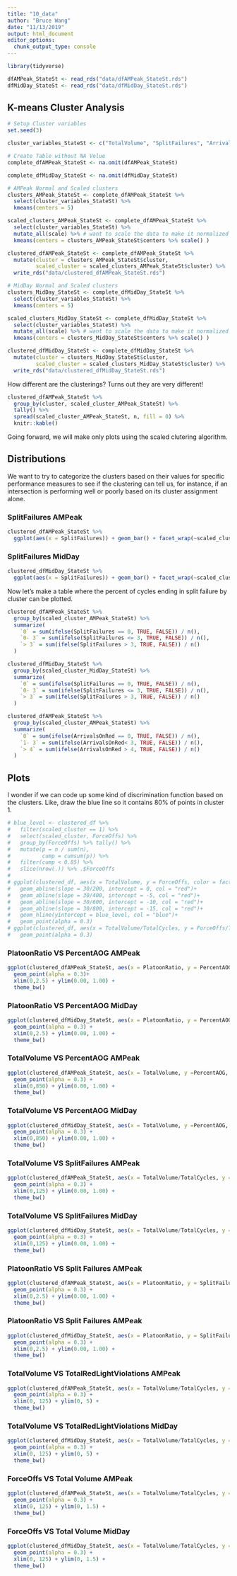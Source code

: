 ```yaml
---
title: "10_data"
author: "Bruce Wang"
date: "11/13/2019"
output: html_document
editor_options: 
  chunk_output_type: console
---
```


```r
library(tidyverse)
```

```r
dfAMPeak_StateSt <- read_rds("data/dfAMPeak_StateSt.rds")
dfMidDay_StateSt <- read_rds("data/dfMidDay_StateSt.rds")
```

## K-means Cluster Analysis
```r
# Setup Cluster variables
set.seed(3)

cluster_variables_StateSt <- c("TotalVolume", "SplitFailures", "ArrivalsOnGreen", "PlatoonRatio", "TotalRedLightViolations", "PercentForceOffs")

# Create Table without NA Volue
complete_dfAMPeak_StateSt <- na.omit(dfAMPeak_StateSt)

complete_dfMidDay_StateSt <- na.omit(dfMidDay_StateSt)

# AMPeak Normal and Scaled clusters
clusters_AMPeak_StateSt <- complete_dfAMPeak_StateSt %>%
  select(cluster_variables_StateSt) %>%
  kmeans(centers = 5)

scaled_clusters_AMPeak_StateSt <- complete_dfAMPeak_StateSt %>%
  select(cluster_variables_StateSt) %>%
  mutate_all(scale) %>% # want to scale the data to make it normalized for kmeans
  kmeans(centers = clusters_AMPeak_StateSt$centers %>% scale() )

clustered_dfAMPeak_StateSt <- complete_dfAMPeak_StateSt %>%
  mutate(cluster = clusters_AMPeak_StateSt$cluster,
         scaled_cluster = scaled_clusters_AMPeak_StateSt$cluster) %>% 
  write_rds("data/clustered_dfAMPeak_StateSt.rds")

# MidDay Normal and Scaled clusters
clusters_MidDay_StateSt <- complete_dfMidDay_StateSt %>%
  select(cluster_variables_StateSt) %>%
  kmeans(centers = 5)

scaled_clusters_MidDay_StateSt <- complete_dfMidDay_StateSt %>%
  select(cluster_variables_StateSt) %>%
  mutate_all(scale) %>% # want to scale the data to make it normalized for kmeans
  kmeans(centers = clusters_MidDay_StateSt$centers %>% scale() )

clustered_dfMidDay_StateSt <- complete_dfMidDay_StateSt %>%
  mutate(cluster = clusters_MidDay_StateSt$cluster,
         scaled_cluster = scaled_clusters_MidDay_StateSt$cluster) %>% 
  write_rds("data/clustered_dfMidDay_StateSt.rds")
```
How different are the clusterings? Turns out they are very different!

```r
clustered_dfAMPeak_StateSt %>%
  group_by(cluster, scaled_cluster_AMPeak_StateSt) %>%
  tally() %>%
  spread(scaled_cluster_AMPeak_StateSt, n, fill = 0) %>%
  knitr::kable()
```

Going forward, we will make only plots using the scaled clutering algorithm.

## Distributions {.tabset}

We want to try to categorize the clusters based on their values for specific performance measures to see
if the clustering can tell us, for instance, if an intersection is performing well or poorly based on
its cluster assignment alone.

### SplitFailures AMPeak
```r
clustered_dfAMPeak_StateSt %>%
  ggplot(aes(x = SplitFailures)) + geom_bar() + facet_wrap(~scaled_cluster_AMPeak_StateSt)
```

### SplitFailures MidDay
```r
clustered_dfMidDay_StateSt %>%
  ggplot(aes(x = SplitFailures)) + geom_bar() + facet_wrap(~scaled_cluster_MidDay_StateSt)
```
Now let's make a table where the percent of cycles ending in split failure by cluster can be plotted.

```r
clustered_dfAMPeak_StateSt %>%
  group_by(scaled_cluster_AMPeak_StateSt) %>%
  summarize(
    `0` = sum(ifelse(SplitFailures == 0, TRUE, FALSE)) / n(),
    `0- 3` = sum(ifelse(SplitFailures <= 3, TRUE, FALSE)) / n(),
    `> 3` = sum(ifelse(SplitFailures > 3, TRUE, FALSE)) / n()
  )

clustered_dfMidDay_StateSt %>%
  group_by(scaled_cluster_MidDay_StateSt) %>%
  summarize(
    `0` = sum(ifelse(SplitFailures == 0, TRUE, FALSE)) / n(),
    `0- 3` = sum(ifelse(SplitFailures <= 3, TRUE, FALSE)) / n(),
    `> 3` = sum(ifelse(SplitFailures > 3, TRUE, FALSE)) / n()
  )

clustered_dfAMPeak_StateSt %>%
  group_by(scaled_cluster_AMPeak_StateSt) %>%
  summarize(
    `0` = sum(ifelse(ArrivalsOnRed == 0, TRUE, FALSE)) / n(),
    `1- 3` = sum(ifelse(ArrivalsOnRed< 3, TRUE, FALSE)) / n(),
    `> 4` = sum(ifelse(ArrivalsOnRed > 4, TRUE, FALSE)) / n()
  )
```

## Plots {.tabset}

I wonder if we can code up some kind of discrimination function based on the clusters. Like, 
draw the blue line so it contains 80% of points in cluster 1.

```r
# blue_level <- clustered_df %>%
#   filter(scaled_cluster == 1) %>%
#   select(scaled_cluster, ForceOffs) %>%
#   group_by(ForceOffs) %>% tally() %>%
#   mutate(p = n / sum(n),
#          cump = cumsum(p)) %>%
#   filter(cump < 0.85) %>%
#   slice(nrow(.)) %>% .$ForceOffs
# 
# ggplot(clustered_df, aes(x = TotalVolume, y = ForceOffs, color = factor(scaled_cluster))) +
#   geom_abline(slope = 30/200, intercept = 0, col = "red")+
#   geom_abline(slope = 30/400, intercept = -5, col = "red")+
#   geom_abline(slope = 30/600, intercept = -10, col = "red")+
#   geom_abline(slope = 30/800, intercept = -15, col = "red")+
#   geom_hline(yintercept = blue_level, col = "blue")+
#   geom_point(alpha = 0.3) 
# ggplot(clustered_df, aes(x = TotalVolume/TotalCycles, y = ForceOffs/TotalCycles, color = factor(scaled_cluster))) +
#   geom_point(alpha = 0.3)
```

### PlatoonRatio VS PercentAOG AMPeak
```r
ggplot(clustered_dfAMPeak_StateSt, aes(x = PlatoonRatio, y = PercentAOG, color = factor(scaled_cluster_AMPeak_StateSt))) +
  geom_point(alpha = 0.3)+
  xlim(0,2.5) + ylim(0.00, 1.00) +
  theme_bw()

```

### PlatoonRatio VS PercentAOG MidDay
```r
ggplot(clustered_dfMidDay_StateSt, aes(x = PlatoonRatio, y = PercentAOG, color = factor(scaled_cluster_MidDay_StateSt))) +
  geom_point(alpha = 0.3) +
  xlim(0,2.5) + ylim(0.00, 1.00) +
  theme_bw()

```

### TotalVolume VS PercentAOG AMPeak
```r
ggplot(clustered_dfAMPeak_StateSt, aes(x = TotalVolume, y =PercentAOG, color = factor(scaled_cluster_AMPeak_StateSt))) +
  geom_point(alpha = 0.3) +
  xlim(0,850) + ylim(0.00, 1.00) +
  theme_bw()
```

### TotalVolume VS PercentAOG MidDay
```r
ggplot(clustered_dfMidDay_StateSt, aes(x = TotalVolume, y =PercentAOG, color = factor(scaled_cluster_MidDay_StateSt))) +
  geom_point(alpha = 0.3) + 
  xlim(0,850) + ylim(0.00, 1.00) +
  theme_bw()
```

### TotalVolume VS SplitFailures AMPeak
```r
ggplot(clustered_dfAMPeak_StateSt, aes(x = TotalVolume/TotalCycles, y = SplitFailures/TotalCycles, color = factor(scaled_cluster_AMPeak_StateSt))) +
  geom_point(alpha = 0.3) +
  xlim(0,125) + ylim(0.00, 1.00) +
  theme_bw()
```

### TotalVolume VS SplitFailures MidDay
```r
ggplot(clustered_dfMidDay_StateSt, aes(x = TotalVolume/TotalCycles, y = SplitFailures/TotalCycles, color = factor(scaled_cluster_MidDay_StateSt))) + 
  geom_point(alpha = 0.3) +
  xlim(0,125) + ylim(0.00, 1.00) +
  theme_bw()
```

### PlatoonRatio VS Split Failures AMPeak
```r
ggplot(clustered_dfAMPeak_StateSt, aes(x = PlatoonRatio, y = SplitFailures/TotalCycles, color = factor(scaled_cluster_AMPeak_StateSt))) +
  geom_point(alpha = 0.3) +
  xlim(0,2.5) + ylim(0.00, 1.00) +
  theme_bw()
```

### PlatoonRatio VS Split Failures AMPeak
```r
ggplot(clustered_dfMidDay_StateSt, aes(x = PlatoonRatio, y = SplitFailures/TotalCycles, color = factor(scaled_cluster_MidDay_StateSt))) +
  geom_point(alpha = 0.3) + 
  xlim(0,2.5) + ylim(0.00, 1.00) +
  theme_bw()
```

### TotalVolume VS TotalRedLightViolations AMPeak
```r
ggplot(clustered_dfAMPeak_StateSt, aes(x = TotalVolume/TotalCycles, y = TotalRedLightViolations/TotalCycles, color = factor(scaled_cluster_AMPeak_StateSt))) +
  geom_point(alpha = 0.3) +
  xlim(0, 125) + ylim(0, 5) +
  theme_bw()
```

### TotalVolume VS TotalRedLightViolations MidDay
```r
ggplot(clustered_dfMidDay_StateSt, aes(x = TotalVolume/TotalCycles, y = TotalRedLightViolations/TotalCycles, color = factor(scaled_cluster_MidDay_StateSt))) +
  geom_point(alpha = 0.3) +
  xlim(0, 125) + ylim(0, 5) +
  theme_bw()
```

### ForceOffs VS Total Volume AMPeak
```r
ggplot(clustered_dfAMPeak_StateSt, aes(x = TotalVolume/TotalCycles, y = PercentForceOffs, color = factor(scaled_cluster_AMPeak_StateSt))) +
  geom_point(alpha = 0.3) +
  xlim(0, 125) + ylim(0, 1.5) +
  theme_bw()
```

### ForceOffs VS Total Volume MidDay
```r
ggplot(clustered_dfMidDay_StateSt, aes(x = TotalVolume/TotalCycles, y = PercentForceOffs, color = factor(scaled_cluster_MidDay_StateSt))) +
  geom_point(alpha = 0.3) +
  xlim(0, 125) + ylim(0, 1.5) +
  theme_bw()
```

